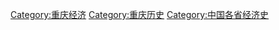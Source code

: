 [[Category:重庆经济|Category:重庆经济]]
[[Category:重庆历史|Category:重庆历史]]
[[Category:中国各省经济史|Category:中国各省经济史]]
